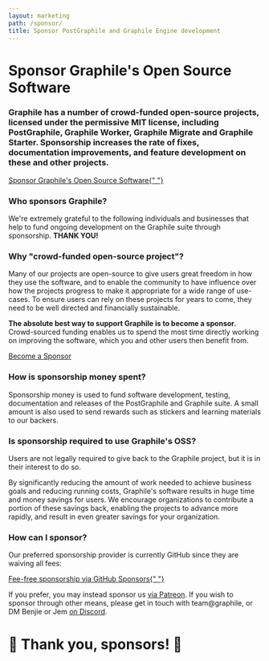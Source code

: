 ```yaml
---
layout: marketing
path: /sponsor/
title: Sponsor PostGraphile and Graphile Engine development
---
```



<MarketingLayout blue>
<Hero bg="white">

# Sponsor Graphile's Open Source Software

</Hero>

<MarketingSection bg="white" left maxWidth>
<h3>
  Graphile has a number of crowd-funded open-source projects, licensed under
  the permissive MIT license, including PostGraphile, Graphile Worker,
  Graphile Migrate and Graphile Starter. Sponsorship increases the rate of
  fixes, documentation improvements, and feature development on these and
  other projects.
</h3>

<div class="flex">
  <a class="button--solid" href="https://github.com/users/benjie/sponsorship">
    Sponsor Graphile's Open Source Software{" "}
    <span class="fas fa-fw fa-external-link-square-alt" />
  </a>
</div>

</MarketingSection>
<MarketingDivide from="white" to="medium" />

<MarketingSection bg="medium">

### Who sponsors Graphile?

<div style={{maxWidth: '48rem', margin: '0 auto'}}>

We're extremely grateful to the following individuals and businesses that help
to fund ongoing development on the Graphile suite through sponsorship. **THANK
YOU!**

</div>

<!-- SPONSORS_BEGIN -->

<Sponsors level="featured">
  <Sponsor
    name="Chad Furman"
    avatar="/images/sponsors/chadf.png"
    href="http://chads.website"
  />
  <Sponsor
    name="Storyscript"
    avatar="/images/sponsors/storyscript.png"
    href="https://storyscript.io/?utm_source=postgraphile"
    business
  />
  <Sponsor
    name="Postlight"
    avatar="/images/sponsors/postlight.png"
    href="https://postlight.com/?utm_source=graphile"
    business
  />
</Sponsors>
<Sponsors level="leaders">
  <Sponsor name="Joe Dennis" />
  <Sponsor name="domonda" avatar="/images/sponsors/domonda.png" business />
  <Sponsor name="Robert Claypool" />
  <Sponsor name="James Allain" />
  <Sponsor name="Jack Dinker" />
  <Sponsor name="Nigel Taylor" />
  <Sponsor
    name="Qwick"
    avatar="/images/sponsors/qwick.png"
    href="https://qwick.com/"
    business
  />
  <Sponsor name="DocIQ" avatar="/images/sponsors/dociq.png" business />
  <Sponsor
    name="Principia Mentis"
    avatar="/images/sponsors/principiamentis.png"
    business
  />
  <Sponsor
    name="Partners in School Innovation"
    avatar="/images/sponsors/psi.jpg"
    business
  />
  <Sponsor name="OpenLaw NZ" avatar="/images/sponsors/openlaw.png" business />
  <Sponsor name="Sterblue" avatar="/images/sponsors/sterblue.png" business />
  <Sponsor name="HR-ON" avatar="/images/sponsors/hron.png" business />
  <Sponsor name="Ian Stewart" />
  <Sponsor name="Janakan Arulkumarasan" />
</Sponsors>
<Sponsors level="supporters">
  <Sponsor name="Daniel Einspanjer" />
  <Sponsor name="Sam Levin" />
  <Sponsor name="stlbucket" />
  <Sponsor name="Matt Bretl" contributor />
  <Sponsor name="Chris Watland" />
  <Sponsor name="Mark Lipscombe" />
  <Sponsor name="James Rascoe" />
  <Sponsor name="Mark Rapoza" />
  <Sponsor name="innovation.rocks" business />
  <Sponsor name="Daniel Woelfel" />
  <Sponsor name="cybere" />
  <Sponsor name="Philipp Litzenberger" />
  <Sponsor name="Bjørn Michelsen" />
  <Sponsor name="CJ" />
  <Sponsor name="Ben Botwin" />
  <Sponsor name="Cameron Ellis" />
  <Sponsor name="Mansoor Razzaq" />
  <Sponsor name="Borut Jures" />
</Sponsors>
<Sponsors level="backers">
  <Sponsor name="plus 55 more backers..." plain />
</Sponsors>

<!-- SPONSORS_END -->

</MarketingSection>
<MarketingDivide from="medium" to="dark" via="light" down />

<MarketingSection bg="dark" left maxWidth>

### Why "crowd-funded open-source project"?

Many of our projects are open-source to give users great freedom in how they use
the software, and to enable the community to have influence over how the
projects progress to make it appropriate for a wide range of use-cases. To
ensure users can rely on these projects for years to come, they need to be well
directed and financially sustainable.

**The absolute best way to support Graphile is to become a sponsor.**
Crowd-sourced funding enables us to spend the most time directly working on
improving the software, which you and other users then benefit from.

<div class="flex">
  <a class="button--solid" href="https://github.com/users/benjie/sponsorship">
    Become a Sponsor <span class="fas fa-fw fa-external-link-square-alt" />
  </a>
</div>

</MarketingSection>
<MarketingDivide from="dark" to="light" />
<MarketingSection bg="light" left maxWidth>

### How is sponsorship money spent?

Sponsorship money is used to fund software development, testing, documentation
and releases of the PostGraphile and Graphile suite. A small amount is also used
to send rewards such as stickers and learning materials to our backers.

</MarketingSection>
<MarketingDivide from="light" to="medium" down />
<MarketingSection bg="medium" left maxWidth>

### Is sponsorship required to use Graphile's OSS?

Users are not legally required to give back to the Graphile project, but it is
in their interest to do so.

By significantly reducing the amount of work needed to achieve business goals
and reducing running costs, Graphile's software results in huge time and money
savings for users. We encourage organizations to contribute a portion of these
savings back, enabling the projects to advance more rapidly, and result in even
greater savings for your organization.

</MarketingSection>
<MarketingDivide from="medium" to="dark" via="light" />
<MarketingSection bg="dark" left maxWidth>

### How can I sponsor?

Our preferred sponsorship provider is currently GitHub since they are waiving
all fees:

<div class="tc">
  <a class="button--solid" href="https://github.com/users/benjie/sponsorship">
    Fee-free sponsorship via GitHub Sponsors{" "}
    <span class="fas fa-fw fa-external-link-square-alt" />
  </a>
</div>

If you prefer, you may instead sponsor us
[via Patreon](https://www.patreon.com/benjie). If you wish to sponsor through
other means, please get in touch with team@graphile, or DM Benjie or Jem
[on Discord](http://discord.gg/graphile).

# 🙏 Thank you, sponsors! 🙏

</MarketingSection>
</MarketingLayout>
